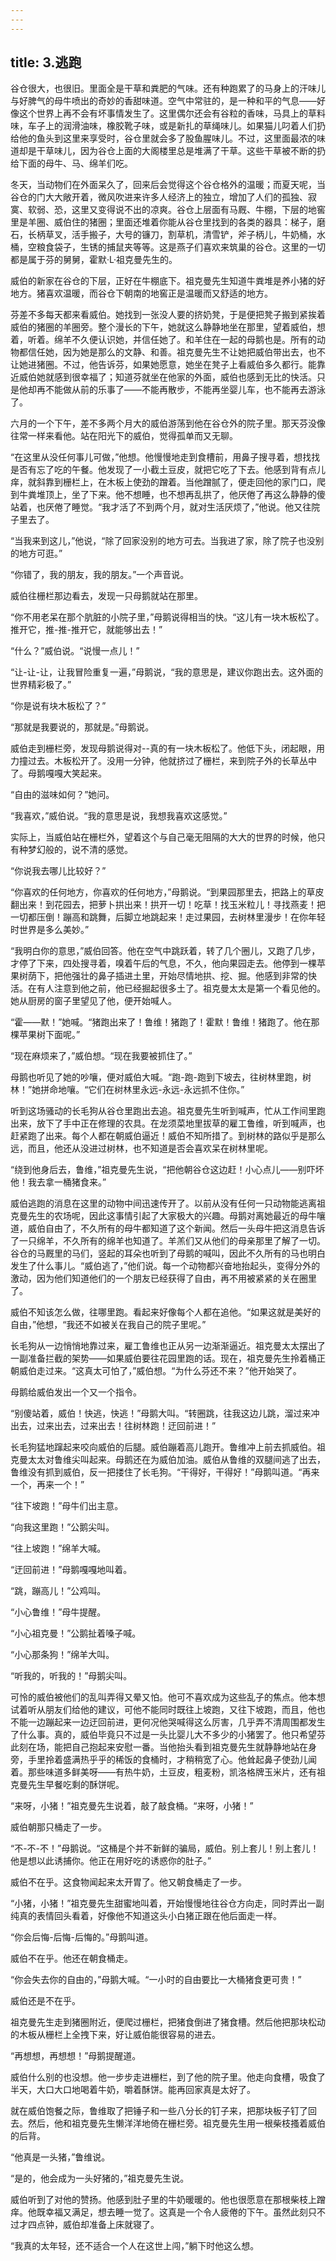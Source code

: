 ```yaml
---
---
---
```

title: 3.逃跑
---




谷仓很大，也很旧。里面全是干草和粪肥的气味。还有种跑累了的马身上的汗味儿与好脾气的母牛喷出的奇妙的香甜味道。空气中常驻的，是一种和平的气息——好像这个世界上再不会有坏事情发生了。这里偶尔还会有谷粒的香味，马具上的草料味，车子上的润滑油味，橡胶靴子味，或是新扎的草绳味儿。如果猫儿叼着人们扔给他的鱼头到这里来享受时，谷仓里就会多了股鱼腥味儿。不过，这里面最浓的味道却是干草味儿，因为谷仓上面的大阁楼里总是堆满了干草。这些干草被不断的扔给下面的母牛、马、绵羊们吃。

冬天，当动物们在外面呆久了，回来后会觉得这个谷仓格外的温暖；而夏天呢，当谷仓的门大大敞开着，微风吹进来许多人经济上的独立，增加了人们的孤独、寂寞、软弱、恐，这里又变得说不出的凉爽。谷仓上层面有马厩、牛棚，下层的地窖里是羊圈、威伯住的猪圈；里面还堆着你能从谷仓里找到的各类的器具：梯子，磨石，长柄草叉，活手搬子，大号的镰刀，割草机，清雪铲，斧子柄儿，牛奶桶，水桶，空粮食袋子，生锈的捕鼠夹等等。这是燕子们喜欢来筑巢的谷仓。这里的一切都是属于芬的舅舅，霍默·L·祖克曼先生的。

威伯的新家在谷仓的下层，正好在牛棚底下。祖克曼先生知道牛粪堆是养小猪的好地方。猪喜欢温暖，而谷仓下朝南的地窖正是温暖而又舒适的地方。

芬差不多每天都来看威伯。她找到一张没人要的挤奶凳，于是便把凳子搬到紧挨着威伯的猪圈的羊圈旁。整个漫长的下午，她就这么静静地坐在那里，望着威伯，想着，听着。绵羊不久便认识她，并信任她了。和羊住在一起的母鹅也是。所有的动物都信任她，因为她是那么的文静、和善。祖克曼先生不让她把威伯带出去，也不让她进猪圈。不过，他告诉芬，如果她愿意，她坐在凳子上看威伯多久都行。能靠近威伯她就感到很幸福了；知道芬就坐在他家的外面，威伯也感到无比的快活。只是他却再不能做从前的乐事了——不能再散步，不能再坐婴儿车，也不能再去游泳了。

六月的一个下午，差不多两个月大的威伯游荡到他在谷仓外的院子里。那天芬没像往常一样来看他。站在阳光下的威伯，觉得孤单而又无聊。

“在这里从没任何事儿可做，”他想。他慢慢地走到食槽前，用鼻子搜寻着，想找找是否有忘了吃的午餐。他发现了一小截土豆皮，就把它吃了下去。他感到背有点儿痒，就斜靠到栅栏上，在木板上使劲的蹭着。当他蹭腻了，便走回他的家门口，爬到牛粪堆顶上，坐了下来。他不想睡，也不想再乱拱了，他厌倦了再这么静静的傻站着，也厌倦了睡觉。“我才活了不到两个月，就对生活厌烦了，”他说。他又往院子里去了。

“当我来到这儿，”他说，“除了回家没别的地方可去。当我进了家，除了院子也没别的地方可逛。”

“你错了，我的朋友，我的朋友。”一个声音说。

威伯往栅栏那边看去，发现一只母鹅就站在那里。

“你不用老呆在那个肮脏的小院子里，”母鹅说得相当的快。“这儿有一块木板松了。推开它，推-推-推开它，就能够出去！”

“什么？”威伯说。“说慢一点儿！”

“让-让-让，让我冒险重复一遍，”母鹅说，“我的意思是，建议你跑出去。这外面的世界精彩极了。”

“你是说有块木板松了？”

“那就是我要说的，那就是。”母鹅说。

威伯走到栅栏旁，发现母鹅说得对--真的有一块木板松了。他低下头，闭起眼，用力撞过去。木板松开了。没用一分钟，他就挤过了栅栏，来到院子外的长草丛中了。母鹅嘎嘎大笑起来。

“自由的滋味如何？”她问。

“我喜欢，”威伯说。“我的意思是说，我想我喜欢这感觉。”

实际上，当威伯站在栅栏外，望着这个与自己毫无阻隔的大大的世界的时候，他只有种梦幻般的，说不清的感觉。

“你说我去哪儿比较好？”

“你喜欢的任何地方，你喜欢的任何地方，”母鹅说。“到果园那里去，把路上的草皮翻出来！到花园去，把萝卜拱出来！拱开一切！吃草！找玉米粒儿！寻找燕麦！把一切都压倒！蹦高和跳舞，后脚立地跳起来！走过果园，去树林里漫步！在你年轻时世界是多么美妙。”

“我明白你的意思，”威伯回答。他在空气中跳跃着，转了几个圈儿，又跑了几步，才停了下来，四处搜寻着，嗅着午后的气息，不久，他向果园走去。他停到一棵苹果树荫下，把他强壮的鼻子插进土里，开始尽情地拱、挖、掘。他感到非常的快活。在有人注意到他之前，他已经掘起很多土了。祖克曼太太是第一个看见他的。她从厨房的窗子里望见了他，便开始喊人。

“霍——默！”她喊。“猪跑出来了！鲁维！猪跑了！霍默！鲁维！猪跑了。他在那棵苹果树下面呢。”

“现在麻烦来了，”威伯想。“现在我要被抓住了。”

母鹅也听见了她的吵嚷，便对威伯大喊。“跑-跑-跑到下坡去，往树林里跑，树林！”她拼命地嚷。“它们在树林里永远-永远-永远抓不住你。”

听到这场骚动的长毛狗从谷仓里跑出去追。祖克曼先生听到喊声，忙从工作间里跑出来，放下了手中正在修理的农具。在龙须菜地里拔草的雇工鲁维，听到喊声，也赶紧跑了出来。每个人都在朝威伯逼近！威伯不知所措了。到树林的路似乎是那么远，而且，他还从没进过树林，也不知道是否会喜欢呆在树林里呢。

“绕到他身后去，鲁维，”祖克曼先生说，“把他朝谷仓这边赶！小心点儿——别吓坏他！我去拿一桶猪食来。”

威伯逃跑的消息在这里的动物中间迅速传开了。以前从没有任何一只动物能逃离祖克曼先生的农场呢，因此这事情引起了大家极大的兴趣。母鹅对离她最近的母牛嚷道，威伯自由了，不久所有的母牛都知道了这个新闻。然后一头母牛把这消息告诉了一只绵羊，不久所有的绵羊也知道了。羊羔们又从他们的母亲那里了解了一切。谷仓的马厩里的马们，竖起的耳朵也听到了母鹅的喊叫，因此不久所有的马也明白发生了什么事儿。“威伯逃了，”他们说。每一个动物都兴奋地抬起头，变得分外的激动，因为他们知道他们的一个朋友已经获得了自由，再不用被紧紧的关在圈里了。

威伯不知该怎么做，往哪里跑。看起来好像每个人都在追他。“如果这就是美好的自由，”他想，“我还不如被关在我自己的院子里呢。”

长毛狗从一边悄悄地靠过来，雇工鲁维也正从另一边渐渐逼近。祖克曼太太摆出了一副准备拦截的架势——如果威伯要往花园里跑的话。现在，祖克曼先生拎着桶正朝威伯走过来。“这真太可怕了，”威伯想。“为什么芬还不来？”他开始哭了。

母鹅给威伯发出一个又一个指令。

“别傻站着，威伯！快逃，快逃！”母鹅大叫。“转圈跳，往我这边儿跳，溜过来冲出去，过来出去，过来出去！往树林跑！迂回前进！”

长毛狗猛地蹿起来咬向威伯的后腿。威伯蹦着高儿跑开。鲁维冲上前去抓威伯。祖克曼太太对鲁维尖叫起来。母鹅还在为威伯加油。威伯从鲁维的双腿间逃了出去，鲁维没有抓到威伯，反一把搂住了长毛狗。“干得好，干得好！”母鹅叫道。“再来一个，再来一个！”

“往下坡跑！”母牛们出主意。

“向我这里跑！”公鹅尖叫。

“往上坡跑！”绵羊大喊。

“迂回前进！”母鹅嘎嘎地叫着。

“跳，蹦高儿！”公鸡叫。

“小心鲁维！”母牛提醒。

“小心祖克曼！”公鹅扯着嗓子喊。

“小心那条狗！”绵羊大叫。

“听我的，听我的！”母鹅尖叫。

可怜的威伯被他们的乱叫弄得又晕又怕。他可不喜欢成为这些乱子的焦点。他本想试着听从朋友们给他的建议，可他不能同时既往上坡跑，又往下坡跑，而且，他也不能一边蹦起来一边迂回前进，更何况他哭喊得这么厉害，几乎弄不清周围都发生了什么事。真的，威伯毕竟只不过是一头比婴儿大不多少的小猪罢了。他只希望芬此刻在场，能把自己抱起来安慰一番。当他抬头看到祖克曼先生就静静地站在身旁，手里拎着盛满热乎乎的稀饭的食桶时，才稍稍宽了心。他耸起鼻子使劲儿闻着。那些味道多鲜美呀——有热牛奶，土豆皮，粗麦粉，凯洛格牌玉米片，还有祖克曼先生早餐吃剩的酥饼呢。

“来呀，小猪！”祖克曼先生说着，敲了敲食桶。“来呀，小猪！”

威伯朝那只桶走了一步。

“不-不-不！”母鹅说。“这桶是个并不新鲜的骗局，威伯。别上套儿！别上套儿！他是想以此诱捕你。他正在用好吃的诱惑你的肚子。”

威伯不在乎。这食物闻起来太开胃了。他又朝食桶走了一步。

“小猪，小猪！”祖克曼先生甜蜜地叫着，开始慢慢地往谷仓方向走，同时弄出一副纯真的表情回头看着，好像他不知道这头小白猪正跟在他后面走一样。

“你会后悔-后悔-后悔的。”母鹅叫道。

威伯不在乎。他还在朝食桶走。

“你会失去你的自由的，”母鹅大喊。“一小时的自由要比一大桶猪食更可贵！”

威伯还是不在乎。

祖克曼先生走到猪圈附近，便爬过栅栏，把猪食倒进了猪食槽。然后他把那块松动的木板从栅栏上全拽下来，好让威伯能很容易的进去。

“再想想，再想想！”母鹅提醒道。

威伯什么别的也没想。他一步步走进栅栏，到了他的院子里。他走向食槽，吸食了半天，大口大口地喝着牛奶，嚼着酥饼。能再回家真是太好了。

就在威伯饱餐之际，鲁维取了把锤子和一些八分长的钉子来，把那块板子钉了回去。然后，他和祖克曼先生懒洋洋地倚在栅栏旁。祖克曼先生用一根柴枝搔着威伯的后背。

“他真是一头猪，”鲁维说。

“是的，他会成为一头好猪的，”祖克曼先生说。

威伯听到了对他的赞扬。他感到肚子里的牛奶暖暖的。他也很愿意在那根柴枝上蹭痒。他既幸福又满足，想去睡一觉了。这真是一个令人疲倦的下午。虽然此刻只不过才四点钟，威伯却准备上床就寝了。

“我真的太年轻，还不适合一个人在这世上闯，”躺下时他这么想。